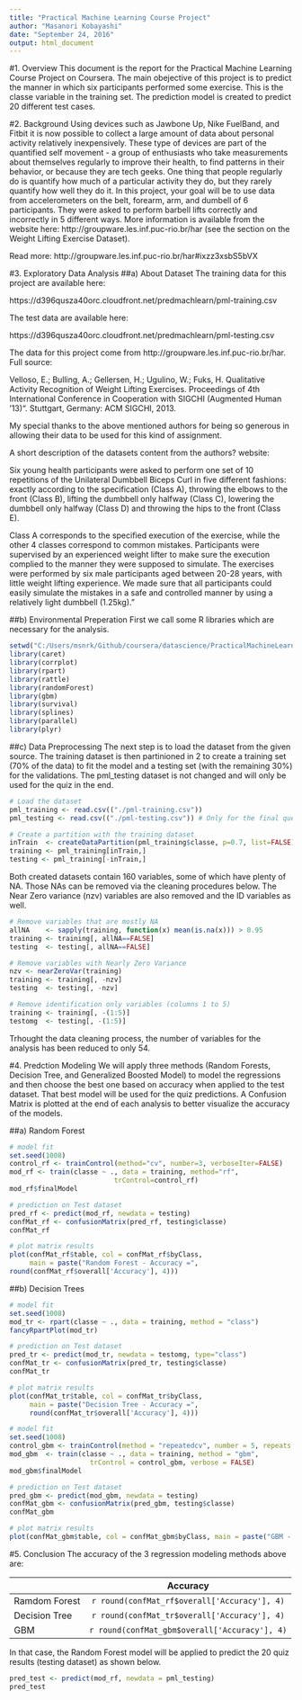 ```yaml
---
title: "Practical Machine Learning Course Project"
author: "Masanori Kobayashi"
date: "September 24, 2016"
output: html_document
---
```


#1. Overview
This document is the report for the Practical Machine Learning Course Project on Coursera.
The main obejective of this project is to predict the manner in which six participants performed some exercise. This is the classe variable in the training set. The prediction model is created to predict 20 different test cases.

#2. Background
Using devices such as Jawbone Up, Nike FuelBand, and Fitbit it is now possible to collect a large amount of data about personal activity relatively inexpensively. These type of devices are part of the quantified self movement - a group of enthusiasts who take measurements about themselves regularly to improve their health, to find patterns in their behavior, or because they are tech geeks. One thing that people regularly do is quantify how much of a particular activity they do, but they rarely quantify how well they do it. In this project, your goal will be to use data from accelerometers on the belt, forearm, arm, and dumbell of 6 participants. They were asked to perform barbell lifts correctly and incorrectly in 5 different ways. More information is available from the website here: http://groupware.les.inf.puc-rio.br/har (see the section on the Weight Lifting Exercise Dataset).

Read more: http://groupware.les.inf.puc-rio.br/har#ixzz3xsbS5bVX

#3. Exploratory Data Analysis
##a) About Dataset
The training data for this project are available here:

https://d396qusza40orc.cloudfront.net/predmachlearn/pml-training.csv

The test data are available here:

https://d396qusza40orc.cloudfront.net/predmachlearn/pml-testing.csv

The data for this project come from http://groupware.les.inf.puc-rio.br/har. Full source:

Velloso, E.; Bulling, A.; Gellersen, H.; Ugulino, W.; Fuks, H. Qualitative Activity Recognition of Weight Lifting Exercises. Proceedings of 4th International Conference in Cooperation with SIGCHI (Augmented Human '13)". Stuttgart, Germany: ACM SIGCHI, 2013.

My special thanks to the above mentioned authors for being so generous in allowing their data to be used for this kind of assignment.

A short description of the datasets content from the authors? website:

Six young health participants were asked to perform one set of 10 repetitions of the Unilateral Dumbbell Biceps Curl in five different fashions: exactly according to the specification (Class A), throwing the elbows to the front (Class B), lifting the dumbbell only halfway (Class C), lowering the dumbbell only halfway (Class D) and throwing the hips to the front (Class E).

Class A corresponds to the specified execution of the exercise, while the other 4 classes correspond to common mistakes. Participants were supervised by an experienced weight lifter to make sure the execution complied to the manner they were supposed to simulate. The exercises were performed by six male participants aged between 20-28 years, with little weight lifting experience. We made sure that all participants could easily simulate the mistakes in a safe and controlled manner by using a relatively light dumbbell (1.25kg)."

##b) Environmental Preperation
First we call some R libraries which are necessary for the analysis.
```r
setwd("C:/Users/msnrk/Github/coursera/datascience/PracticalMachineLearning/CourseProject")
library(caret)
library(corrplot)
library(rpart)
library(rattle)
library(randomForest)
library(gbm)
library(survival)
library(splines)
library(parallel)
library(plyr)
```

##c) Data Preprocessing
The next step is to load the dataset from the given source. The training dataset is then partinioned in 2 to create a training set (70% of the data) to fit the model and a testing set (with the remaining 30%) for the validations. The pml_testing dataset is not changed and will only be used for the quiz in the end.

```r
# Load the dataset
pml_training <- read.csv(("./pml-training.csv"))
pml_testing <- read.csv(("./pml-testing.csv")) # Only for the final question

# Create a partition with the training dataset 
inTrain  <- createDataPartition(pml_training$classe, p=0.7, list=FALSE)
training <- pml_training[inTrain,]
testing <- pml_training[-inTrain,]
```

Both created datasets contain 160 variables, some of which have plenty of NA. Those NAs can be removed via the cleaning procedures below. The Near Zero variance (nzv) variables are also removed and the ID variables as well.

```r
# Remove variables that are mostly NA
allNA    <- sapply(training, function(x) mean(is.na(x))) > 0.95
training <- training[, allNA==FALSE]
testing  <- testing[, allNA==FALSE]

# Remove variables with Nearly Zero Variance
nzv <- nearZeroVar(training)
training <- training[, -nzv]
testing  <- testing[, -nzv]

# Remove identification only variables (columns 1 to 5)
training <- training[, -(1:5)]
testomg  <- testing[, -(1:5)]
```

Trhought the data cleaning process, the number of variables for the analysis has been reduced to only 54.

#4. Predction Modeling
We will apply three methods (Random Forests, Decision Tree, and Generalized Boosted Model) to model the regressions and then choose the best one based on accuracy when applied to the test dataset. That best model will be used for the quiz predictions.
A Confusion Matrix is plotted at the end of each analysis to better visualize the accuracy of the models.

##a) Random Forest
```r
# model fit
set.seed(1008)
control_rf <- trainControl(method="cv", number=3, verboseIter=FALSE)
mod_rf <- train(classe ~ ., data = training, method="rf",
                          trControl=control_rf)
mod_rf$finalModel

# prediction on Test dataset
pred_rf <- predict(mod_rf, newdata = testing)
confMat_rf <- confusionMatrix(pred_rf, testing$classe)
confMat_rf

# plot matrix results
plot(confMat_rf$table, col = confMat_rf$byClass, 
     main = paste("Random Forest - Accuracy =", 
round(confMat_rf$overall['Accuracy'], 4)))
```

##b) Decision Trees
```r
# model fit
set.seed(1008)
mod_tr <- rpart(classe ~ ., data = training, method = "class")
fancyRpartPlot(mod_tr)

# prediction on Test dataset
pred_tr <- predict(mod_tr, newdata = testomg, type="class")
confMat_tr <- confusionMatrix(pred_tr, testing$classe)
confMat_tr

# plot matrix results
plot(confMat_tr$table, col = confMat_tr$byClass, 
     main = paste("Decision Tree - Accuracy =", 
     round(confMat_tr$overall['Accuracy'], 4)))
```

```r
# model fit
set.seed(1008)
control_gbm <- trainControl(method = "repeatedcv", number = 5, repeats = 1)
mod_gbm  <- train(classe ~ ., data = training, method = "gbm",
                    trControl = control_gbm, verbose = FALSE)
mod_gbm$finalModel

# prediction on Test dataset
pred_gbm <- predict(mod_gbm, newdata = testing)
confMat_gbm <- confusionMatrix(pred_gbm, testing$classe)
confMat_gbm

# plot matrix results
plot(confMat_gbm$table, col = confMat_gbm$byClass, main = paste("GBM - Accuracy =", round(confMat_gbm$overall['Accuracy'], 4)))
```

#5. Conclusion
The accuracy of the 3 regression modeling methods above are:

|            | Accuracy |
|:-----------|:------------:|
|Ramdom Forest|`r round(confMat_rf$overall['Accuracy'], 4)`|
|Decision Tree|`r round(confMat_tr$overall['Accuracy'], 4)`|
|GBM|`r round(confMat_gbm$overall['Accuracy'], 4)`|

In that case, the Random Forest model will be applied to predict the 20 quiz results (testing dataset) as shown below.
```r
pred_test <- predict(mod_rf, newdata = pml_testing)
pred_test
```